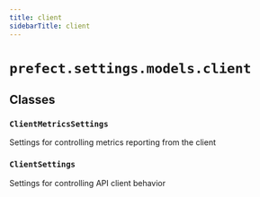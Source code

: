 ```yaml
---
title: client
sidebarTitle: client
---
```


# `prefect.settings.models.client`

## Classes

### `ClientMetricsSettings`


Settings for controlling metrics reporting from the client


### `ClientSettings`


Settings for controlling API client behavior

